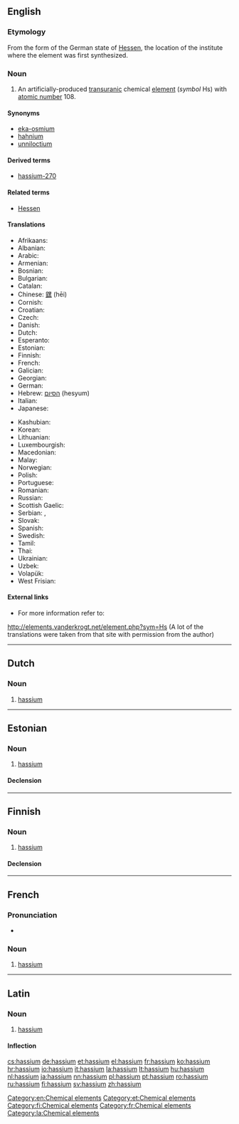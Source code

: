 {{also|Hassium}}
==English==

{{elements|Hs|bohrium|Bh|meitnerium|Mt}}

===Etymology===
From the {{etyl|la}} form of the German state of [[w:Hessen|Hessen]], the location of the institute where the element was first synthesized.

===Noun===
{{en-noun|-}}
{{wikipedia}}

# An artificially-produced [[transuranic]] chemical [[element]] (''symbol'' Hs) with [[atomic number]] 108.

====Synonyms====
* [[eka-osmium]] {{qualifier|used before the element was discovered}}
* [[hahnium]] {{qualifier|a name proposed by the [[w:IUPAC|IUPAC]], but rejected; see also {{term|dubnium}}}}
* [[unniloctium]] {{qualifier|used before the element was officially named}}

====Derived terms====
* [[hassium-270]]

====Related terms====
* [[w:Hessen|Hessen]]

====Translations====
{{trans-top|chemical element with atomic number 108}}
* Afrikaans: {{t-|af|hassium|xs=Afrikaans}}
* Albanian: {{t|sq|hasium|xs=Albanian}}
* Arabic: {{t|ar|هسيوم|m|tr=hásyum}}
* Armenian: {{t-|hy|հասիում|tr=hasium}}
* Bosnian: {{t-|bs|hassij}}
* Bulgarian: {{t|bg|хасий|m|tr=khásij}}
* Catalan: {{t-|ca|hassi}}
* Chinese: [[𨭆]] (hēi)
* Cornish: {{t|kw|hassyum|xs=Cornish}}
* Croatian: {{t+|hr|hassij}}
* Czech: {{t|cs|hassium|n}}
* Danish: {{t-|da|hassium}}
* Dutch: {{t+|nl|hassium|n}}
* Esperanto: {{t-|eo|hasio|xs=Esperanto}}
* Estonian: {{t+|et|hassium}}
* Finnish: {{t+|fi|hassium}}
* French: {{t+|fr|hassium|m}}
* Galician: {{t+|gl|hassio|xs=Galician}}
* Georgian: {{t|ka|ჰასიუმი|tr=hasiumi|sc=Geor|xs=Georgian}}
* German: {{t+|de|Hassium|n}}
* Hebrew: [[הסיום]] (hesyum)
* Italian: {{t+|it|hassio|m}}
* Japanese: {{t+|ja|ハッシウム|tr=hasshiumu}}
{{trans-mid}}
* Kashubian: {{t-|csb|has|xs=Kashubian}}
* Korean: {{t|ko|하슘|tr=hasyum|sc=Hang}}
* Lithuanian: {{t+|lt|hasis|xs=Lithuanian}}
* Luxembourgish: {{t-|lb|Hassium|xs=Luxembourgish}}
* Macedonian: {{t|mk|хасиум|m|tr=hásium}}
* Malay: {{t-|ms|hassium|xs=Malay}}
* Norwegian: {{t-|no|hassium}}
* Polish: {{t+|pl|has|m}}
* Portuguese: {{t+|pt|hássio|m}}
* Romanian: {{t+|ro|hassiu|n}}
* Russian: {{t+|ru|хассий|m|tr=khássij}}
* Scottish Gaelic: {{t|gd|haisiam|xs=Scottish Gaelic}}
* Serbian: {{t|sr|хасиjум|m|sc=Cyrl}}, {{t|sr|hasijum|m}}
* Slovak: {{t-|sk|hassium}}
* Spanish: {{t+|es|hassio|m}}
* Swedish: {{t+|sv|hassium}}
* Tamil: {{t|ta|ஹஸ்ஸியம்|tr=hassiyam|xs=Tamil}}
* Thai: {{t|th|แฮลเชียม|tr=haessiam}}
* Ukrainian: {{t|uk|хасiй|m|tr=khásij|xs=Ukrainian}}
* Uzbek: {{t|uz|ганий|tr=ganii|sc=Cyrl|xs=Uzbek}}
* Volapük: {{t|vo|hasin|xs=Volapük}}
* West Frisian: {{t-|fy|hassium|xs=West Frisian}}
{{trans-bottom}}

====External links====
* For more information refer to:
http://elements.vanderkrogt.net/element.php?sym=Hs
(A lot of the translations were taken from that site with permission from the author)

[[Category:en:Chemical elements]]

----

==Dutch==
{{wikipedia|lang=nl}}
{{elements|Hs|bohrium|Bh|meitnerium|Mt|lang=nl}}

===Noun===
{{nl-noun|n|-|-}}

# [[#English|hassium]]

----

==Estonian==

===Noun===
{{et-noun|hassiumi|hassiumi|par2=hassiumit}}

# [[#English|hassium]]

====Declension====
{{et-decl-seminar|hassium}}
{{et-decl-redel|hassium}}

[[Category:et:Chemical elements]]

----

==Finnish==
{{wikipedia|lang=fi}}

===Noun===
{{fi-noun}}

# [[#English|hassium]]

====Declension====
{{fi-decl-risti|hassium}}

[[Category:fi:Chemical elements]]

----

==French==

===Pronunciation===
* {{IPA|/ʔa.sjɔm/|lang=fr}}

===Noun===
{{fr-noun|m}}

# [[hassium#English|hassium]]

[[Category:fr:Chemical elements]]

----

==Latin==
{{wikipedia|lang=la}}

===Noun===
{{la-noun|hassium|hassii|hassiī|n|second}}

# [[#English|hassium]]

====Inflection====
{{la-decl-2nd-N|hassi}}

[[Category:la:Chemical elements]]

[[cs:hassium]]
[[de:hassium]]
[[et:hassium]]
[[el:hassium]]
[[fr:hassium]]
[[ko:hassium]]
[[hr:hassium]]
[[io:hassium]]
[[it:hassium]]
[[la:hassium]]
[[lt:hassium]]
[[hu:hassium]]
[[nl:hassium]]
[[ja:hassium]]
[[nn:hassium]]
[[pl:hassium]]
[[pt:hassium]]
[[ro:hassium]]
[[ru:hassium]]
[[fi:hassium]]
[[sv:hassium]]
[[zh:hassium]]